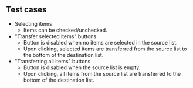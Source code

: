 ## Test cases

- Selecting items
  - Items can be checked/unchecked.
- "Transfer selected items" buttons
  - Button is disabled when no items are selected in the source list.
  - Upon clicking, selected items are transferred from the source list to the bottom of the destination list.
- "Transferring all items" buttons
  - Button is disabled when the source list is empty.
  - Upon clicking, all items from the source list are transferred to the bottom of the destination list.
